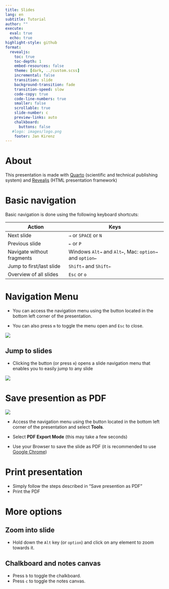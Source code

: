 ```yaml
---
title: Slides 
lang: en
subtitle: Tutorial
author: ""
execute:
  eval: true
  echo: true
highlight-style: github
format:
  revealjs: 
    toc: true
    toc-depth: 1
    embed-resources: false
    theme: [dark, ../custom.scss]  
    incremental: false
    transition: slide
    background-transition: fade
    transition-speed: slow
    code-copy: true
    code-line-numbers: true
    smaller: false
    scrollable: true
    slide-number: c
    preview-links: auto
    chalkboard: 
      buttons: false
   #logo: images/logo.png
    footer: Jan Kirenz
---
```


# About {background-color="white"}

This presentation is made with [Quarto](https://quarto.org/) (scientific and technical publishing system) and [Revealjs](https://revealjs.com/) (HTML presentation framework)

# Basic navigation {.smaller background-color="white"}

Basic navigation is done using the following keyboard shortcuts:

| Action                     | Keys                                       |
|----------------------------|--------------------------------------------|
| Next slide                 | `→` or `SPACE` or `N` |
| Previous slide             | `←` or `P`                  |
| Navigate without fragments | Windows `Alt→` and `Alt←`, Mac: `option→` and `option←`           |
| Jump to first/last slide   | `Shift→` and `Shift←`      |
| Overview of all slides     | `Esc` or `o`       |

# Navigation Menu {background-color="white"}

- You can access the navigation menu using the button located in the bottom left corner of the presentation.

- You can also press `m` to toggle the menu open and `Esc` to close.

![](/images/menu.png)

## Jump to slides

- Clicking the button (or press `m`) opens a slide navigation menu that enables you to easily jump to any slide

![](/images/navigation.png)


# Save presention as PDF {background-color="white" .smaller}


![](/images/pdf.png)


- Access the navigation menu using the button located in the bottom left corner of the presentation and select **Tools**. 

- Select **PDF Export Mode** (this may take a few seconds)

- Use your Browser to save the slide as PDF (it is recommended to use [Google Chrome](https://www.google.com/intl/de_de/chrome/))


# Print presentation  {background-color="white"}

- Simply follow the steps described in "Save presention as PDF" 
- Print the PDF  

# More options

## Zoom into slide

- Hold down the `Alt` key (or `option`) and click on any element to zoom towards it.

## Chalkboard and notes canvas

- Press `b` to toggle the chalkboard.
- Press `c` to toggle the notes canvas.



